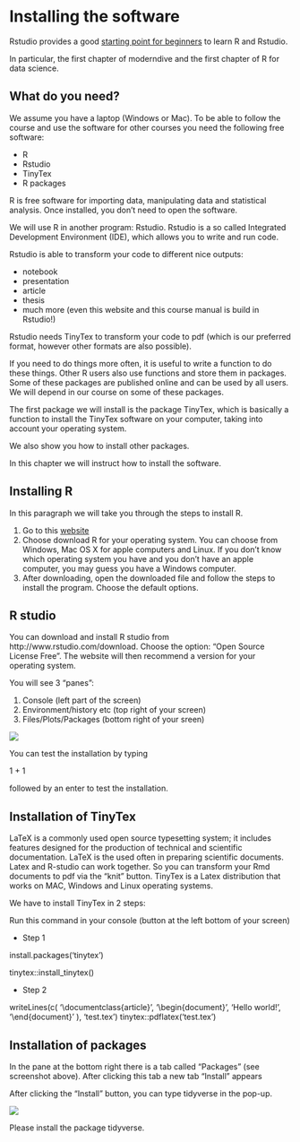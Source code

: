 # Installing the software

Rstudio provides a good [starting point for beginners](https://education.rstudio.com/learn/beginner/) to learn R and Rstudio.

In particular, the first chapter of moderndive and the first chapter of R for data science.

## What do you need?


We assume you have a laptop (Windows or Mac). To be able to follow the course and use the software for other courses you need the following free software:

- R
- Rstudio
- TinyTex
- R packages

R is free software for importing data, manipulating data and statistical analysis. Once installed, you don't need to open the software.

We will use R in another program: Rstudio. Rstudio is a so called Integrated Development Environment (IDE), which allows you to write and run code.

Rstudio is able to transform your code to different nice outputs:

- notebook
- presentation
- article
- thesis
- much more (even this website and this course manual is build in Rstudio!)

Rstudio needs TinyTex to transform your code to pdf (which is our preferred format, however other formats are also possible).

If you need to do things more often, it is useful to write a function to do these things. Other R users also use functions and store them in packages. Some of these packages are published online and can be used by all users. We will depend in our course on some of these packages.

The first package we will install is the package TinyTex, which is basically a function to install the TinyTex software on your computer, taking into account your operating system.

We also show you how to install other packages.

In this chapter we will instruct how to install the software.


## Installing R

In this paragraph we will take you through the steps to install R.

1. Go to this [website](https://mirror.lyrahosting.com/CRAN/)
2. Choose download R for your operating system. You can choose from Windows, Mac OS X for apple computers and Linux. If you don't know which operating system you have and you don't have an apple computer, you may guess you have a Windows computer.
3. After downloading, open the downloaded file and follow the steps to install the program. Choose the default options.


## R studio

You can download and install R studio from http://www.rstudio.com/download. Choose the option: "Open Source License Free". The website will then recommend a version for your operating system.

You will see 3 "panes":

1. Console (left part of the screen)
2. Environment/history etc (top right of your screen)
3. Files/Plots/Packages (bottom right of your sreen)

![](Rstudio.PNG)

You can test the installation by typing

1 + 1 

followed by an enter to test the installation.

## Installation of TinyTex

LaTeX is a commonly used open source typesetting system; it includes features designed for the production of technical and scientific documentation. LaTeX is the used often in preparing scientific documents.
Latex and R-studio can work together. So you can transform your Rmd documents to pdf via the "knit" button.
TinyTex is a Latex distribution that works on MAC, Windows and Linux operating systems.

We have to install TinyTex in 2 steps:

Run this command in your console (button at the left bottom of your screen)

- Step 1

install.packages('tinytex')




tinytex::install_tinytex()

- Step 2

 writeLines(c(
   '\\documentclass{article}',
   '\\begin{document}', 'Hello world!', '\\end{document}'
 ), 'test.tex')
tinytex::pdflatex('test.tex')


## Installation of packages

In the pane at the bottom right there is a tab called "Packages" (see screenshot above).
After clicking this tab a new tab "Install" appears


After clicking the "Install" button, you can type tidyverse in the pop-up.


![](install.PNG)


Please install the package tidyverse.









